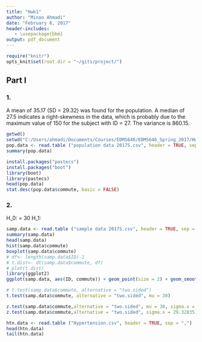 ```yaml
---
title: "Hwk1"
author: "Minoo Ahmadi"
date: "February 8, 2017"
header-includes:
   - \usepackage{bbm}
output: pdf_document
---
```



```r
require("knitr")
opts_knit$set(root.dir = "~/gits/project/")
```


## Part I
### 1.
A mean of 35.17 (SD = 29.32) was found for the population.  A median of 27.5 indicates a right-skewness in the data, which is probably due to the maximum value of 150 for the subject with ID = 27. The variance is 860.15.

```r
getwd()
setwd("C:/Users/ahmadi/Documents/Courses/EDMS646/EDMS646_Spring_2017/Hwk1")
pop.data <- read.table ("population data 2017S.csv", header = TRUE, sep = ",")
summary(pop.data)

install.packages("pastecs")
install.packages("boot")
library(boot)
library(pastecs)
head(pop.data)
stat.desc(pop.data$commute, basic = FALSE)

```

### 2.
H_0: \mu = 30
H_1: \mu \neq 30

```r
samp.data <- read.table ("sample data 2017S.csv", header = TRUE, sep = ",")
summary(samp.data)
head(samp.data)
hist(samp.data$commute)
boxplot(samp.data$commute)
# df<- length(samp.data$ID)-1
# t.dist<- dt(samp.data$commute, df)
# plot(t.dist)
library(ggplot2)
ggplot(samp.data, aes(ID, commute)) + geom_point(size = 2) + geom_smooth(method = "lm")   # or: plot (samp.data$commute~samp.data$ID)

# t.test(samp.data$commute, alternative = "two.sided")
t.test(samp.data$commute, alternative = "two.sided", mu = 30)

z.test(samp.data$commute,alternative = "two.sided", mu = 30, sigma.x = 29.32835)
z.test(samp.data$commute,alternative = "two.sided", sigma.x = 29.32835)

```

```r
htn.data <- read.table ("Hypertension.csv", header = TRUE, sep = ",")
head(htn.data)
tail(htn.data)

```
